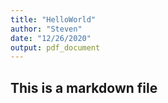 ```yaml
---
title: "HelloWorld"
author: "Steven"
date: "12/26/2020"
output: pdf_document
---
```

## This is a markdown file
